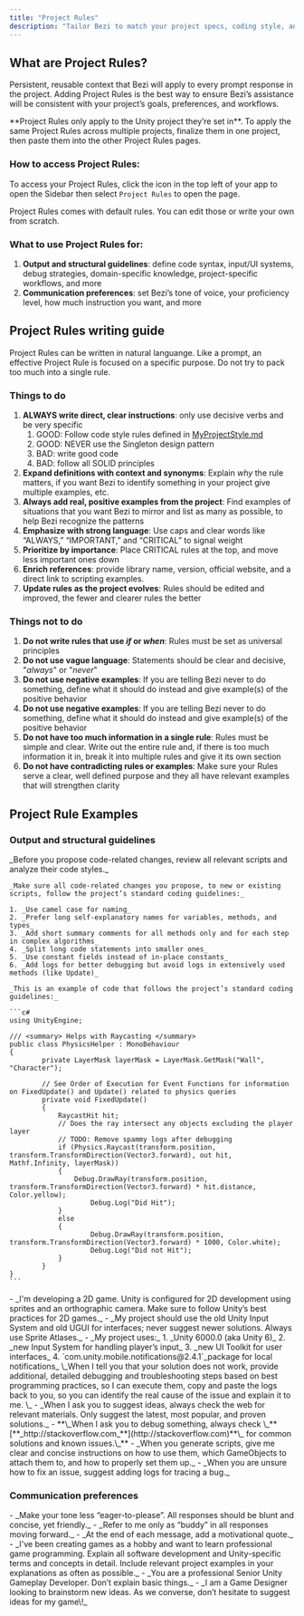 ```yaml
---
title: "Project Rules"
description: "Tailor Bezi to match your project specs, coding style, and communication preferences"
---
```


## What are Project Rules?

Persistent, reusable context that Bezi will apply to every prompt response in the project. Adding Project Rules is the best way to ensure Bezi’s assistance will be consistent with your project’s goals, preferences, and workflows.

<Note>
  **Project Rules only apply to the Unity project they’re set in**. To apply the same Project Rules across multiple projects, finalize them in one project, then paste them into the other Project Rules pages.
</Note>

### **How to access Project Rules:**

To access your Project Rules, click the  <Icon icon="sidebar" iconType="regular" color="#000000" />  icon in the top left of your app to open the Sidebar then select `Project Rules` to open the page.

Project Rules comes with default rules. You can edit those or write your own from scratch.

### **What to use Project Rules for:**

1. **Output and structural guidelines**: define code syntax, input/UI systems, debug strategies, domain-specific knowledge, project-specific workflows, and more
2. **Communication preferences**: set Bezi’s tone of voice, your proficiency level, how much instruction you want, and more

## Project Rules writing guide

Project Rules can be written in natural languange. Like a prompt, an effective Project Rule is focused on a specific purpose. Do not try to pack too much into a single rule.

### **Things to do**

1. **ALWAYS write direct, clear instructions**: only use decisive verbs and be very specific
   1. GOOD: Follow code style rules defined in [MyProjectStyle.md](http://MyProjectStyle.md)
   2. GOOD: NEVER use the Singleton design pattern
   3. BAD: write good code
   4. BAD: follow all SOLID principles
2. **Expand definitions with context and synonyms**: Explain _why_ the rule matters, if you want Bezi to identify something in your project give multiple examples, etc.
3. **Always add real, positive examples from the project**: Find examples of situations that you want Bezi to mirror and list as many as possible, to help Bezi recognize the patterns
4. **Emphasize with strong language**: Use caps and clear words like “ALWAYS,” “IMPORTANT,” and “CRITICAL” to signal weight
5. **Prioritize by importance**: Place CRITICAL rules at the top, and move less important ones down
6. **Enrich references**: provide library name, version, official website, and a direct link to scripting examples.
7. **Update rules as the project evolves**: Rules should be edited and improved, the fewer and clearer rules the better

### **Things not to do**

1. **Do not write rules that use _if_ or _when_**: Rules must be set as universal principles
2. **Do not use vague language**: Statements should be clear and decisive, "_always_" or "_never_"
3. **Do not use negative examples**: If you are telling Bezi never to do something, define what it should do instead and give example(s) of the positive behavior
4. **Do not use negative examples**: If you are telling Bezi never to do something, define what it should do instead and give example(s) of the positive behavior
5. **Do not have too much information in a single rule**: Rules must be simple and clear. Write out the entire rule and, if there is too much information it in, break it into multiple rules and give it its own section 
6. **Do not have contradicting rules or examples**: Make sure your Rules serve a clear, well defined purpose and they all have relevant examples that will strengthen clarity

## Project Rule Examples

### Output and structural guidelines

<AccordionGroup>
  <Accordion title="Set code guidelines and logic">
    _Before you propose code-related changes, review all relevant scripts and analyze their code styles._

    _Make sure all code-related changes you propose, to new or existing scripts, follow the project’s standard coding guidelines:_

    1. _Use camel case for naming_
    2. _Prefer long self-explanatory names for variables, methods, and types_
    3. _Add short summary comments for all methods only and for each step in complex algorithms_
    4. _Split long code statements into smaller ones_
    5. _Use constant fields instead of in-place constants_
    6. _Add logs for better debugging but avoid logs in extensively used methods (like Update)_

    _This is an example of code that follows the project’s standard coding guidelines:_

    ```c#
    using UnityEngine;
    
    /// <summary> Helps with Raycasting </summary>
    public class PhysicsHelper : MonoBehaviour
    {
    		private LayerMask layerMask = LayerMask.GetMask("Wall", "Character");
    	
    		// See Order of Execution for Event Functions for information on FixedUpdate() and Update() related to physics queries
    		private void FixedUpdate()
    		{
    			RaycastHit hit;
    			// Does the ray intersect any objects excluding the player layer
    			// TODO: Remove spammy logs after debugging
    			if (Physics.Raycast(transform.position, transform.TransformDirection(Vector3.forward), out hit, Mathf.Infinity, layerMask))
    			{
    			    Debug.DrawRay(transform.position, transform.TransformDirection(Vector3.forward) * hit.distance, Color.yellow);
    					Debug.Log("Did Hit");
    			}
    			else
    			{
    					Debug.DrawRay(transform.position, transform.TransformDirection(Vector3.forward) * 1000, Color.white);
    					Debug.Log("Did not Hit");
    			}
    		}
    }
    ```
  </Accordion>
  <Accordion title="Encode system preferences and project-specific knowledge ">
    - _I'm developing a 2D game. Unity is configured for 2D development using sprites and an orthographic camera. Make sure to follow Unity’s best practices for 2D games._
    - _My project should use the old Unity Input System and old UGUI for interfaces; never suggest newer solutions. Always use Sprite Atlases._
    - _My project uses:_
      1. _Unity 6000.0 (aka Unity 6)_
      2. _new Input System for handling player’s input_
      3. _new UI Toolkit for user interfaces_
      4. `com.unity.mobile.notifications@2.4.1`_package for local notifications_
  </Accordion>
  <Accordion title="Define how you want Bezi to approach debugging">
    \_When I tell you that your solution does not work, provide additional, detailed debugging and troubleshooting steps based on best programming practices, so I can execute them, copy and paste the logs back to you, so you can identify the real cause of the issue and explain it to me. \_
  </Accordion>
  <Accordion title="Define response steps and workflow requirements ">
    - _When I ask you to suggest ideas, always check the web for relevant materials. Only suggest the latest, most popular, and proven solutions._
    - **\_When I ask you to debug something, always check \_**[**_http://stackoverflow.com_**](http://stackoverflow.com)**\_ for common solutions and known issues.\_**
    - _When you generate scripts, give me clear and concise instructions on how to use them, which GameObjects to attach them to, and how to properly set them up._
    - _When you are unsure how to fix an issue, suggest adding logs for tracing a bug._
  </Accordion>
</AccordionGroup>

### Communication preferences

<AccordionGroup>
  <Accordion title="Customize Bezi’s personality and responses">
    - _Make your tone less “eager-to-please”. All responses should be blunt and concise, yet friendly._
    - _Refer to me only as “buddy” in all responses moving forward._
    - _At the end of each message, add a motivational quote._
  </Accordion>
  <Accordion title="Match Bezi's response style and depth to your experience level">
    - _I've been creating games as a hobby and want to learn professional game programming. Explain all software development and Unity-specific terms and concepts in detail. Include relevant project examples in your explanations as often as possible._
    - _You are a professional Senior Unity Gameplay Developer. Don’t explain basic things._
    - _I am a Game Designer looking to brainstorm new ideas. As we converse, don’t hesitate to suggest ideas for my game\!_
  </Accordion>
</AccordionGroup>